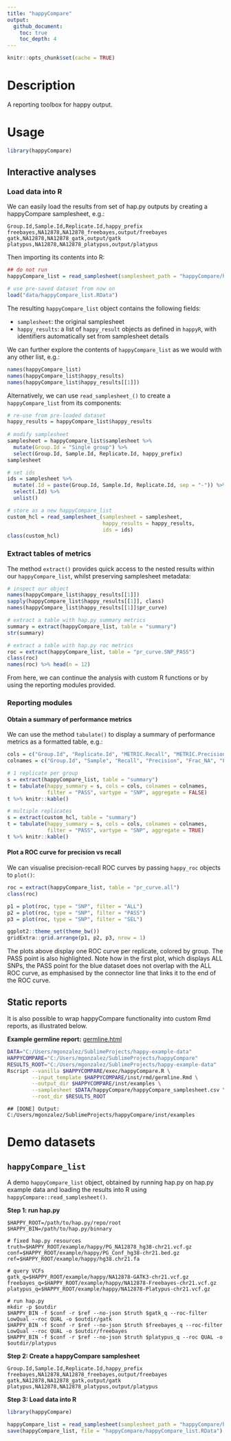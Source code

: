 ```yaml
---
title: "happyCompare"
output:
  github_document:
    toc: true
    toc_depth: 4
---
```


```r
knitr::opts_chunk$set(cache = TRUE)
```

# Description

A reporting toolbox for happy output.


# Usage

```r
library(happyCompare)
```

## Interactive analyses

### Load data into R

We can easily load the results from set of hap.py outputs by creating a happyCompare samplesheet, e.g.:

```
Group.Id,Sample.Id,Replicate.Id,happy_prefix
freebayes,NA12878,NA12878_freebayes,output/freebayes
gatk,NA12878,NA12878_gatk,output/gatk
platypus,NA12878,NA12878_platypus,output/platypus
```

Then importing its contents into R:

```r
## do not run
happyCompare_list = read_samplesheet(samplesheet_path = "happyCompare/happyCompare_samplesheet.csv")
```
```r
# use pre-saved dataset from now on
load("data/happyCompare_list.RData")
```

The resulting `happyCompare_list` object contains the following fields:

- `samplesheet`: the original samplesheet
- `happy_results`: a list of `happy_result` objects as defined in `happyR`, with identifiers automatically set from samplesheet details


We can further explore the contents of `happyCompare_list` as we would with any other list, e.g.:

```r
names(happyCompare_list)
names(happyCompare_list$happy_results)
names(happyCompare_list$happy_results[[1]])
```

Alternatively, we can use `read_samplesheet_()` to create a `happyCompare_list` from its components:

```r
# re-use from pre-loaded dataset
happy_results = happyCompare_list$happy_results
  
# modify samplesheet
samplesheet = happyCompare_list$samplesheet %>% 
  mutate(Group.Id = "Single group") %>% 
  select(Group.Id, Sample.Id, Replicate.Id, happy_prefix)
samplesheet

# set ids
ids = samplesheet %>% 
  mutate(.Id = paste(Group.Id, Sample.Id, Replicate.Id, sep = "-")) %>% 
  select(.Id) %>% 
  unlist()

# store as a new happyCompare_list
custom_hcl = read_samplesheet_(samplesheet = samplesheet, 
                               happy_results = happy_results,
                               ids = ids)
class(custom_hcl)
```

### Extract tables of metrics

The method `extract()` provides quick access to the nested results within our `happyCompare_list`, whilst preserving samplesheet metadata:

```r
# inspect our object
names(happyCompare_list$happy_results[[1]])
sapply(happyCompare_list$happy_results[[1]], class)
names(happyCompare_list$happy_results[[1]]$pr_curve)

# extract a table with hap.py summary metrics
summary = extract(happyCompare_list, table = "summary")
str(summary)

# extract a table with hap.py roc metrics
roc = extract(happyCompare_list, table = "pr_curve.SNP_PASS")
class(roc)
names(roc) %>% head(n = 12)
```

From here, we can continue the analysis with custom R functions or by using the reporting modules provided.

### Reporting modules

#### Obtain a summary of performance metrics

We can use the method `tabulate()` to display a summary of performance metrics as a formatted table, e.g.:

```r
cols = c("Group.Id", "Replicate.Id", "METRIC.Recall", "METRIC.Precision", "METRIC.Frac_NA", "METRIC.F1_Score")
colnames = c("Group.Id", "Sample", "Recall", "Precision", "Frac_NA", "F1_Score")

# 1 replicate per group
s = extract(happyCompare_list, table = "summary")
t = tabulate(happy_summary = s, cols = cols, colnames = colnames, 
             filter = "PASS", vartype = "SNP", aggregate = FALSE)
t %>% knitr::kable()

# multiple replicates
s = extract(custom_hcl, table = "summary")
t = tabulate(happy_summary = s, cols = cols, colnames = colnames, 
             filter = "PASS", vartype = "SNP", aggregate = TRUE)
t %>% knitr::kable()
```


#### Plot a ROC curve for precision vs recall

We can visualise precision-recall ROC curves by passing `happy_roc` objects to `plot()`:

```r
roc = extract(happyCompare_list, table = "pr_curve.all")
class(roc)

p1 = plot(roc, type = "SNP", filter = "ALL")  
p2 = plot(roc, type = "SNP", filter = "PASS")
p3 = plot(roc, type = "SNP", filter = "SEL")

ggplot2::theme_set(theme_bw())
gridExtra::grid.arrange(p1, p2, p3, nrow = 1)
```

The plots above display one ROC curve per replicate, colored by group. The PASS point is also highlighted. Note how in the first plot, which displays ALL SNPs, the PASS point for the blue dataset does not overlap with the ALL ROC curve, as emphasised by the connector line that links it to the end of the ROC curve.

## Static reports

It is also possible to wrap happyCompare functionality into custom Rmd reports, as illustrated below.

**Example germline report:** [germline.html](inst/examples/germline.html)

```bash
DATA="C:/Users/mgonzalez/SublimeProjects/happy-example-data"
HAPPYCOMPARE="C:/Users/mgonzalez/SublimeProjects/happyCompare"
RESULTS_ROOT="C:/Users/mgonzalez/SublimeProjects/happy-example-data"
Rscript --vanilla $HAPPYCOMPARE/exec/happyCompare.R \
        --input_template $HAPPYCOMPARE/inst/rmd/germline.Rmd \
        --output_dir $HAPPYCOMPARE/inst/examples \
        --samplesheet $DATA/happyCompare/happyCompare_samplesheet.csv \
        --root_dir $RESULTS_ROOT
```

```
## [DONE] Output: C:/Users/mgonzalez/SublimeProjects/happyCompare/inst/examples
```

# Demo datasets

## `happyCompare_list`

A demo `happyCompare_list` object, obtained by running hap.py on hap.py example data and loading the results into R using `happyCompare::read_samplesheet()`.

**Step 1: run hap.py**

```
$HAPPY_ROOT=/path/to/hap.py/repo/root
$HAPPY_BIN=/path/to/hap.py/binnary

# fixed hap.py resources
truth=$HAPPY_ROOT/example/happy/PG_NA12878_hg38-chr21.vcf.gz
conf=$HAPPY_ROOT/example/happy/PG_Conf_hg38-chr21.bed.gz
ref=$HAPPY_ROOT/example/happy/hg38.chr21.fa

# query VCFs
gatk_q=$HAPPY_ROOT/example/happy/NA12878-GATK3-chr21.vcf.gz
freebayes_q=$HAPPY_ROOT/example/happy/NA12878-Freebayes-chr21.vcf.gz
platypus_q=$HAPPY_ROOT/example/happy/NA12878-Platypus-chr21.vcf.gz

# run hap.py
mkdir -p $outdir
$HAPPY_BIN -f $conf -r $ref --no-json $truth $gatk_q --roc-filter LowQual --roc QUAL -o $outdir/gatk
$HAPPY_BIN -f $conf -r $ref --no-json $truth $freebayes_q --roc-filter LowQual --roc QUAL -o $outdir/freebayes
$HAPPY_BIN -f $conf -r $ref --no-json $truth $platypus_q --roc QUAL -o $outdir/platypus
```

**Step 2: Create a happyCompare samplesheet**

```
Group.Id,Sample.Id,Replicate.Id,happy_prefix
freebayes,NA12878,NA12878_freebayes,output/freebayes
gatk,NA12878,NA12878_gatk,output/gatk
platypus,NA12878,NA12878_platypus,output/platypus
```

**Step 3: Load data into R**

```r
library(happyCompare)

happyCompare_list = read_samplesheet(samplesheet_path = "happyCompare/happyCompare_samplesheet.csv")
save(happyCompare_list, file = "happyCompare/happyCompare_list.RData")
```
